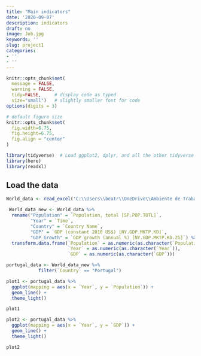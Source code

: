 ```yaml
---
title: "Main indicators"
date: '2020-09-07'
description: indicators
draft: no
image: Job.jpg
keywords: ''
slug: project1
categories:
- ''
- ''
---
```



```r
knitr::opts_chunk$set(
  message = FALSE, 
  warning = FALSE, 
  tidy=FALSE,     # display code as typed
  size="small")   # slightly smaller font for code
options(digits = 3)

# default figure size
knitr::opts_chunk$set(
  fig.width=6.75, 
  fig.height=6.75,
  fig.align = "center"
)
```

```r
library(tidyverse)  # Load ggplot2, dplyr, and all the other tidyverse packages
library(here)
library(readxl)
```

## Load the data


```r
World_data <- read_excel('C:\\Users\\beatr\\OneDrive\\Ambiente de Trabalho\\World data.xlsx')


```

```r
 World_data_new <- World_data %>%  
  rename("Population" = `Population, total [SP.POP.TOTL]`,
         "Year" = `Time`,
         "Country" = `Country Name`,
         "GDP" = `GDP (constant 2010 US$) [NY.GDP.MKTP.KD]`,
         "GDP_Growth" = `GDP growth (annual %) [NY.GDP.MKTP.KD.ZG]`) %>%
  transform.data.frame(`Population` = as.numeric(as.character(`Population`)),
                       `Year` = as.numeric(as.character(`Year`)),
                       `GDP` = as.numeric(as.character(`GDP`)))


```



```r
portugal_data <- World_data_new %>% 
            filter(`Country` == "Portugal")

```

```r
plot1 <- portugal_data %>% 
  ggplot(mapping = aes(x = `Year`, y = `Population`)) +
  geom_line() +
  theme_light()

plot1
```


```r
plot2 <- portugal_data %>% 
  ggplot(mapping = aes(x = `Year`, y = `GDP`)) +
  geom_line() +
  theme_light()

plot2
```

